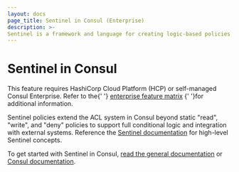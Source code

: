 ```yaml
---
layout: docs
page_title: Sentinel in Consul (Enterprise)
description: >-
Sentinel is a framework and language for creating logic-based policies. Learn how Consul can use Sentinel policies to extend the ACL system's capabilities.
---
```


# Sentinel in Consul

<EnterpriseAlert>
  This feature requires
  HashiCorp Cloud Platform (HCP) or self-managed Consul Enterprise.
  Refer to the{' '}
  <a href="/docs/enterprise#consul-enterprise-feature-availability">enterprise feature matrix</a>
  {' '}for additional information.
</EnterpriseAlert>

Sentinel policies extend the ACL system in Consul beyond static "read", "write",
and "deny" policies to support full conditional logic and integration with
external systems. Reference the [Sentinel documentation](https://docs.hashicorp.com/sentinel/concepts/) for high-level Sentinel concepts.

To get started with Sentinel in Consul,
[read the general documentation](https://docs.hashicorp.com/sentinel/consul/) or
[Consul documentation](/docs/agent/sentinel).
